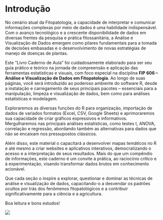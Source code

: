 # Introdução

No cenário atual da Fitopatologia, a capacidade de interpretar e comunicar informações complexas por meio de dados é uma habilidade indispensável. Com o avanço tecnológico e a crescente disponibilidade de dados em diversas frentes da pesquisa e prática fitossanitária, a Análise e Visualização de Dados emergem como pilares fundamentais para a tomada de decisões embasadas e o desenvolvimento de novas estratégias de manejo de doenças de plantas.

Este "Livro Caderno de Aula" foi cuidadosamente elaborado para ser seu guia prático e teórico na jornada de compreensão e aplicação das ferramentas estatísticas e visuais, com foco especial na disciplina **FIP 606 – Análise e Visualização de Dados em Fitopatologia**. Ao longo de suas páginas, você será introduzido ao poderoso ambiente do software R, desde a instalação e carregamento de seus principais pacotes – essenciais para a manipulação, limpeza e visualização de dados, bem como para análises estatísticas e modelagem.

Exploraremos as diversas funções do R para organização, importação de dados de variados formatos (Excel, CSV, Google Sheets) e aprimoraremos sua capacidade de criar gráficos expressivos e informativos. Mergulharemos nas principais análises estatísticas, como testes t, ANOVA, correlação e regressão, abordando também as alternativas para dados que não se encaixam nos pressupostos clássicos.

Além disso, este material o capacitará a desenvolver mapas temáticos no R e até mesmo a criar websites e aplicativos interativos, democratizando o acesso e a interpretação de seus resultados. Mais do que um compêndio de informações, este caderno é um convite à prática, ao raciocínio crítico e à experimentação, visando transformar dados brutos em conhecimento acionável.

Que cada seção o inspire a explorar, questionar e dominar as técnicas de análise e visualização de dados, capacitando-o a desvendar os padrões ocultos por trás dos fenômenos fitopatológicos e a contribuir significativamente para a ciência e a agricultura.

Boa leitura e bons estudos!

![](images/clipboard-3879152783.png)
